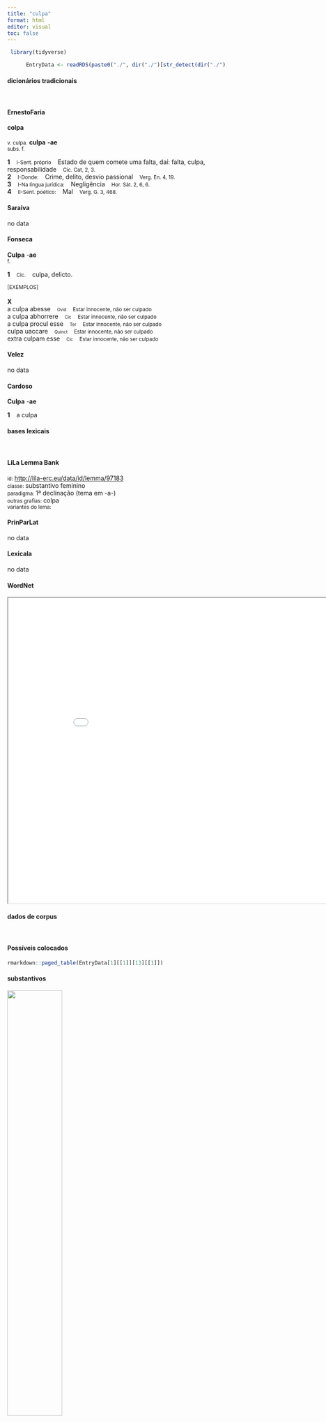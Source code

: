 ```yaml
---
title: "culpa"
format: html
editor: visual
toc: false
---
```



```r
 library(tidyverse) 

      EntryData <- readRDS(paste0("./", dir("./")[str_detect(dir("./"), "_xx99-117-108-112-97xx_.rds")]))

```


#### dicionários tradicionais

&emsp;




::: panel-tabset

#### ErnestoFaria

<b>colpa</b> <br> <small></small> <br> <small>v. culpa.</small> 
 <b>culpa</b> <b>-ae</b> <br> <small>subs. f.</small> <br> <small></small>   <p> <b>1</b> &ensp; <small>I-Sent. próprio</small> &ensp; Estado de quem comete uma falta, daí: falta, culpa, responsabilidade &ensp; <small>Cíc. Cat, 2, 3.</small> <br> <b>2</b> &ensp; <small>I-Donde:</small> &ensp; Crime, delito, desvio passional &ensp; <small>Verg. En. 4, 19.</small> <br> <b>3</b> &ensp; <small>I-Na língua jurídica:</small> &ensp; Negligência &ensp; <small>Hor. Sát. 2, 6, 6.</small> <br> <b>4</b> &ensp; <small>II-Sent. poético:</small> &ensp; Mal &ensp; <small>Verg. G. 3, 468.</small> </p>




#### Saraiva

no data




#### Fonseca

<b>Culpa</b> -<b>ae</b> <br> <small>f.</small>   <p> <b>1</b> &ensp; <small>Cic.</small> &ensp; culpa, delicto. </p>   <p><small>[EXEMPLOS]</small><br> <br><b>X</b><br>a culpa abesse &ensp; <small><small>Ovid</small></small> &ensp; <small>Estar innocente, não ser culpado</small> <br> a culpa abhorrere &ensp; <small><small>Cic</small></small> &ensp; <small>Estar innocente, não ser culpado</small> <br> a culpa procul esse &ensp; <small><small>Ter</small></small> &ensp; <small>Estar innocente, não ser culpado</small> <br> culpa uaccare &ensp; <small><small>Quinct</small></small> &ensp; <small>Estar innocente, não ser culpado</small> <br> extra culpam esse &ensp; <small><small>Cic</small></small> &ensp; <small>Estar innocente, não ser culpado</small> </p>




#### Velez

no data




#### Cardoso

<b>Culpa</b> -<b>ae</b>   <p> <b>1</b> &ensp; a culpa </p>


:::



#### bases lexicais

&emsp;






::: panel-tabset

#### LiLa Lemma Bank

<small> id: </small> <a href=' http://lila-erc.eu/data/id/lemma/97183 ' target="_blank"> http://lila-erc.eu/data/id/lemma/97183 </a> <br>
<small> classe: </small> substantivo feminino   <br>
<small> paradigma: </small> 1ª declinação (tema em -a-) <br>
<small> outras grafias: </small> colpa <br>
<small> variantes do lema: </small>  <br>





#### PrinParLat

no data




#### Lexicala

no data




#### WordNet

<iframe width='900' height='700' src='Media/Tree__xx99-117-108-112-97xx__sem_type_lexemes_pt.html'>

</iframe>


:::



#### dados de corpus

&emsp;




::: panel-tabset

#### Possíveis colocados

```r

rmarkdown::paged_table(EntryData[1][[1]][13][[1]])

```


#### substantivos

![](./Media/wordcloud__xx99-117-108-112-97xx__BY_collocate_scoreSUBST.webp){width=50% fig-alt='This chart plots collocate by scoreSUBST, for the headword culpa here are all the values plotted: collocate: meus; scoreSUBST: 0. collocate: non; scoreSUBST: 0. collocate: sum; scoreSUBST: 0'}




#### adjetivos

![](./Media/wordcloud__xx99-117-108-112-97xx__BY_collocate_scoreADJ.webp){width=50% fig-alt='This chart plots collocate by scoreADJ, for the headword culpa here are all the values plotted: collocate: meus; scoreADJ: 0. collocate: non; scoreADJ: 0. collocate: sum; scoreADJ: 0'}




#### verbos

![](./Media/wordcloud__xx99-117-108-112-97xx__BY_collocate_scoreVERBO.webp){width=50% fig-alt='This chart plots collocate by scoreVERBO, for the headword culpa here are all the values plotted: collocate: meus; scoreVERBO: 0. collocate: non; scoreVERBO: 0. collocate: sum; scoreVERBO: 2'}




#### advérbios

![](./Media/wordcloud__xx99-117-108-112-97xx__BY_collocate_scoreADV.webp){width=50% fig-alt='This chart plots collocate by scoreADV, for the headword culpa here are all the values plotted: collocate: meus; scoreADV: 0. collocate: non; scoreADV: 2. collocate: sum; scoreADV: 0'}




#### preposições e conjunções

![](./Media/wordcloud__xx99-117-108-112-97xx__BY_collocate_scoreFUNC.webp){width=50% fig-alt='This chart plots collocate by scoreFUNC, for the headword culpa here are all the values plotted: collocate: meus; scoreFUNC: 0. collocate: non; scoreFUNC: 0. collocate: sum; scoreFUNC: 0'}


:::



::: panel-tabset

#### ExemplosTraduzidos

<p> tuta est latetque <b>culpa</b> si pateris tua <br> <small> Sen.Ag.147 <br> Está segura e oculta a tua culpa, se suportas. <small> [JDD] </small> </small> </p>
; <p> deinde te quasi me alterum et simul meae <b>culpae</b> socium quaero <br> <small> Cic.Att.3.15.4 <br> em seguida busco a ti como que meu segundo eu e, ao mesmo tempo, sócio de minha culpa. <small> [JDD] </small> </small> </p>
; <p> non arbitror non audiui sed in eo etiam si accidisset <b>culpam</b> regis nullam fuisse arbitrarer <br> <small> Cic.Deiot.24 <br> Não acredito, não ouvi, mas nesse caso, mesmo que tivesse acontecido, eu não acreditaria que houve alguma culpa do reil <small> [JDD] </small> </small> </p>





#### Frequência por autor

![](./Media/barchart__xx99-117-108-112-97xx__lemma_BY_author_Frequencies.webp){width=50% fig-alt='This charts plots the frequency of lemma by author_Frequencies. The Phaedrus subcorpus registers the highest normalized frequency, with the value of 4.55 and an absolute frequency of 3. The Cicero subcorpus follows, with a normalized frequency of 1.87 and an absolute frequency of 30. the subcorpus with the least normalized frequency is Ovidius with the normalized value of 0 and an absolute freqeuncy of 0. here are all the values: subcorpus: Caesar ; normalized frequency: 1 ; absolute frequency: 0.377672029609487. subcorpus: Cicero ; normalized frequency: 30 ; absolute frequency: 1.86887941989983. subcorpus: Horatius ; normalized frequency: 1 ; absolute frequency: 0.888020602077968. subcorpus: Ovidius ; normalized frequency: 0 ; absolute frequency: 0. subcorpus: Phaedrus ; normalized frequency: 3 ; absolute frequency: 4.5544253833308. subcorpus: Sallustius ; normalized frequency: 2 ; absolute frequency: 1.85511548093869. subcorpus: Seneca ; normalized frequency: 7 ; absolute frequency: 1.30643325059256. subcorpus: Suetonius ; normalized frequency: 0 ; absolute frequency: 0. subcorpus: Tacitus ; normalized frequency: 0 ; absolute frequency: 0. subcorpus: Vergilius ; normalized frequency: 0 ; absolute frequency: 0. subcorpus: Hieronymus ; normalized frequency: 0 ; absolute frequency: 0'}




#### Frequência por gênero

![](./Media/barchart__xx99-117-108-112-97xx__lemma_BY_genre_Frequencies.webp){width=50% fig-alt='This charts plots the frequency of lemma by genre_Frequencies. The Poesia.trágica subcorpus registers the highest normalized frequency, with the value of 5.21 and an absolute frequency of 6. The Poesia.didática subcorpus follows, with a normalized frequency of 2.54 and an absolute frequency of 3. the subcorpus with the least normalized frequency is Poesia.épica with the normalized value of 0 and an absolute freqeuncy of 0. here are all the values: subcorpus: Prosa.histórica ; normalized frequency: 3 ; absolute frequency: 0.730300153363032. subcorpus: Prosa.filosófica ; normalized frequency: 6 ; absolute frequency: 0.988451590583351. subcorpus: Prosa.oratória ; normalized frequency: 18 ; absolute frequency: 1.72822674334873. subcorpus: Prosa.epistolográfica ; normalized frequency: 7 ; absolute frequency: 1.85484512043244. subcorpus: Poesia.lírica ; normalized frequency: 1 ; absolute frequency: 0.84125515268781. subcorpus: Poesia.didática ; normalized frequency: 3 ; absolute frequency: 2.54474510136568. subcorpus: Poesia.trágica ; normalized frequency: 6 ; absolute frequency: 5.21195274496178. subcorpus: Poesia.épica ; normalized frequency: 0 ; absolute frequency: 0. subcorpus: Prosa.ficcional ; normalized frequency: 0 ; absolute frequency: 0'}




#### Frequência por século

![](./Media/barchart__xx99-117-108-112-97xx__lemma_BY_period_Frequencies.webp){width=50% fig-alt='This charts plots the frequency of lemma by period_Frequencies. The I.a.C. subcorpus registers the highest normalized frequency, with the value of 1.58 and an absolute frequency of 34. The I.a.C. subcorpus follows, with a normalized frequency of 1.58 and an absolute frequency of 34. the subcorpus with the least normalized frequency is II.d.C. with the normalized value of 0 and an absolute freqeuncy of 0. here are all the values: subcorpus: I.a.C. ; normalized frequency: 34 ; absolute frequency: 1.58249941819874. subcorpus: I.d.C. ; normalized frequency: 10 ; absolute frequency: 1.52975370965275. subcorpus: II.d.C. ; normalized frequency: 0 ; absolute frequency: 0. subcorpus: IV.d.C. ; normalized frequency: 0 ; absolute frequency: 0'}


:::

